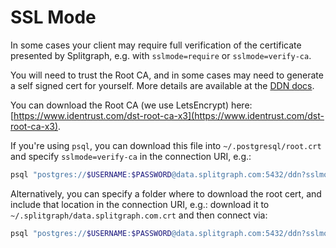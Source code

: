 # SSL Mode

In some cases your client may require full verification of the certificate
presented by Splitgraph, e.g. with `sslmode=require` or `sslmode=verify-ca`.

You will need to trust the Root CA, and in some cases may need to generate
a self signed cert for yourself. More details are available at the [DDN docs](https://www.splitgraph.com/docs/splitgraph-cloud/data-delivery-network#ssl-encryption-and-server-certificate).

You can download the Root CA (we use LetsEncrypt) here: [https://www.identrust.com/dst-root-ca-x3](https://www.identrust.com/dst-root-ca-x3).

If you're using `psql`, you can download this file into `~/.postgresql/root.crt` and specify `sslmode=verify-ca` in the connection URI, e.g.:

```bash
psql "postgres://$USERNAME:$PASSWORD@data.splitgraph.com:5432/ddn?sslmode=verify-ca"
```

Alternatively, you can specify a folder where to download the root cert, and
include that location in the connection URI, e.g.: download it to
`~/.splitgraph/data.splitgraph.com.crt` and then connect via:

```bash
psql "postgres://$USERNAME:$PASSWORD@data.splitgraph.com:5432/ddn?sslmode=verify-ca&sslrootcert=$HOME/.splitgraph/data.splitgraph.com.crt"
```
